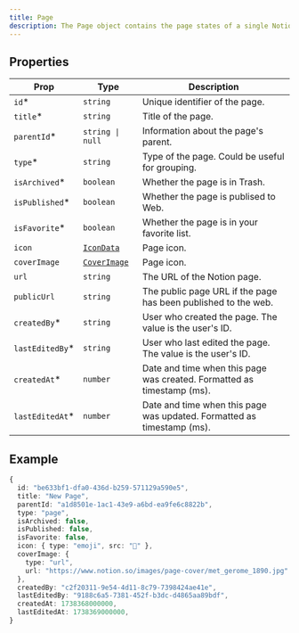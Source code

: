 ```yaml
---
title: Page
description: The Page object contains the page states of a single Notion page.
---
```


## Properties

| Prop             | Type                                      | Description                                                            |
| ---------------- | ----------------------------------------- | ---------------------------------------------------------------------- |
| `id`\*           | `string`                                  | Unique identifier of the page.                                         |
| `title`\*        | `string`                                  | Title of the page.                                                     |
| `parentId`\*     | `string \| null`                          | Information about the page's parent.                                   |
| `type`\*         | `string`                                  | Type of the page. Could be useful for grouping.                        |
| `isArchived`\*   | `boolean`                                 | Whether the page is in Trash.                                          |
| `isPublished`\*  | `boolean`                                 | Whether the page is publised to Web.                                   |
| `isFavorite`\*   | `boolean`                                 | Whether the page is in your favorite list.                             |
| `icon`           | [`IconData`](/docs/objects/icon)          | Page icon.                                                             |
| `coverImage`     | [`CoverImage`](/docs/objects/cover-image) | Page icon.                                                             |
| `url`            | `string`                                  | The URL of the Notion page.                                            |
| `publicUrl`      | `string`                                  | The public page URL if the page has been published to the web.         |
| `createdBy`\*    | `string`                                  | User who created the page. The value is the user's ID.                 |
| `lastEditedBy`\* | `string`                                  | User who last edited the page. The value is the user's ID.             |
| `createdAt`\*    | `number`                                  | Date and time when this page was created. Formatted as timestamp (ms). |
| `lastEditedAt`\* | `number`                                  | Date and time when this page was updated. Formatted as timestamp (ms). |

## Example

```ts
{
  id: "be633bf1-dfa0-436d-b259-571129a590e5",
  title: "New Page",
  parentId: "a1d8501e-1ac1-43e9-a6bd-ea9fe6c8822b",
  type: "page",
  isArchived: false,
  isPublished: false,
  isFavorite: false,
  icon: { type: "emoji", src: "🚀" },
  coverImage: {
    type: "url",
    url: "https://www.notion.so/images/page-cover/met_gerome_1890.jpg"
  },
  createdBy: "c2f20311-9e54-4d11-8c79-7398424ae41e",
  lastEditedBy: "9188c6a5-7381-452f-b3dc-d4865aa89bdf",
  createdAt: 1738368000000,
  lastEditedAt: 1738369000000,
}
```
